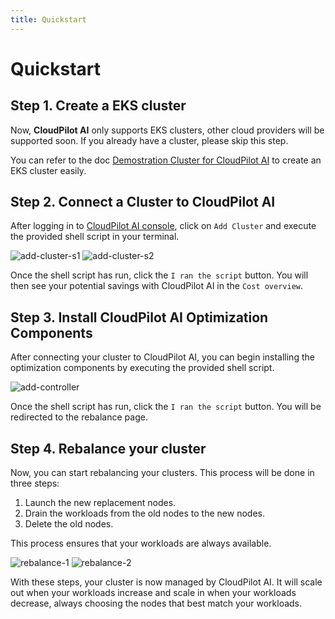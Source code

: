```yaml
---
title: Quickstart
---
```


# Quickstart

## Step 1. Create a EKS cluster

Now, **CloudPilot AI** only supports EKS clusters, other cloud providers will be supported soon. If you already have a cluster, please skip this step.

You can refer to the doc [Demostration Cluster for CloudPilot AI](https://github.com/cloudpilot-ai/examples/tree/main/clusters/eks-ondemand) to create an EKS cluster easily.

## Step 2. Connect a Cluster to CloudPilot AI

After logging in to [CloudPilot AI console](https://console.cloudpilot.ai), click on `Add Cluster` and execute the provided shell script in your terminal.

![add-cluster-s1](./img/add-cluster-s1.png)
![add-cluster-s2](./img/add-cluster-s2.png)

Once the shell script has run, click the `I ran the script` button. You will then see your potential savings with CloudPilot AI in the `Cost overview`.

## Step 3. Install CloudPilot AI Optimization Components

After connecting your cluster to CloudPilot AI, you can begin installing the optimization components by executing the provided shell script.

![add-controller](./img/add-controller.png)

Once the shell script has run, click the `I ran the script` button. You will be redirected to the rebalance page.

## Step 4. Rebalance your cluster

Now, you can start rebalancing your clusters. This process will be done in three steps:
1. Launch the new replacement nodes.
2. Drain the workloads from the old nodes to the new nodes.
3. Delete the old nodes.

This process ensures that your workloads are always available.

![rebalance-1](./img/rebalance-s1.png)
![rebalance-2](./img/rebalance-s2.png)

With these steps, your cluster is now managed by CloudPilot AI. It will scale out when your workloads increase and scale in when your workloads decrease, always choosing the nodes that best match your workloads.
